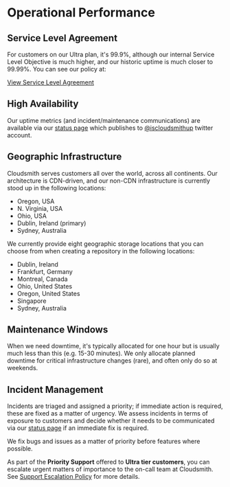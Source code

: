 # Operational Performance

## Service Level Agreement

For customers on our Ultra plan, it's 99.9%, although our internal Service Level Objective is much higher, and our historic uptime is much closer to 99.99%. You can see our policy at: 

[View Service Level Agreement](https://help.cloudsmith.io/docs/service-level-agreement-sla)


## High Availability

Our uptime metrics (and incident/maintenance communications) are available via our [status page](https://status.cloudsmith.io) which publishes to [@iscloudsmithup](https://twitter.com/iscloudsmithup) twitter account.

## Geographic Infrastructure

Cloudsmith serves customers all over the world, across all continents. Our architecture is CDN-driven, and our non-CDN infrastructure is currently stood up in the following locations:

- Oregon, USA
- N. Virginia, USA
- Ohio, USA
- Dublin, Ireland (primary)
- Sydney, Australia

We currently provide eight geographic storage locations that you can choose from when creating a repository in the following locations:

- Dublin, Ireland
- Frankfurt, Germany
- Montreal, Canada
- Ohio, United States
- Oregon, United States
- Singapore
- Sydney, Australia 

## Maintenance Windows

When we need downtime, it's typically allocated for one hour but is usually much less than this (e.g. 15-30 minutes). We only allocate planned downtime for critical infrastructure changes (rare), and often only do so at weekends.

## Incident Management

Incidents are triaged and assigned a priority; if immediate action is required, these are fixed as a matter of urgency. We assess incidents in terms of exposure to customers and decide whether it needs to be communicated via our [status page](https://status.cloudsmith.io) if an immediate fix is required.

We fix bugs and issues as a matter of priority before features where possible.

As part of the **Priority Support** offered to **Ultra tier customers**, you can escalate urgent matters of importance to the on-call team at Cloudsmith. See [Support Escalation Policy](https://help.cloudsmith.io/docs/support-escalation-policy) for more details.
